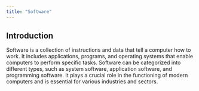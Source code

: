```yaml
---
title: "Software"
---
```


## Introduction

Software is a collection of instructions and data that tell a computer how to work. It includes applications, programs, and operating systems that enable computers to perform specific tasks. Software can be categorized into different types, such as system software, application software, and programming software. It plays a crucial role in the functioning of modern computers and is essential for various industries and sectors.